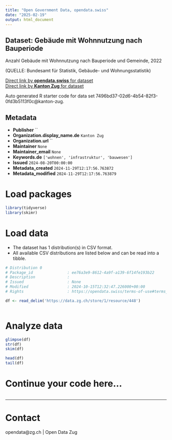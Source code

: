 ```yaml
---
title: "Open Government Data, opendata.swiss"
date: "2025-02-19"
output: html_document
---
```


## Dataset: Gebäude mit Wohnnutzung nach Bauperiode

Anzahl Gebäude mit Wohnnutzung nach Bauperiode und Gemeinde, 2022

(QUELLE: Bundesamt für Statistik, Gebäude- und Wohnungsstatistik)

[Direct link by **opendata.swiss** for dataset](https://opendata.swiss/de/dataset/gebaude-mit-wohnnutzung-nach-bauperiode)<br>
[Direct link by **Kanton Zug** for dataset](https://www.zg.ch/behoerden/gesundheitsdirektion/statistikfachstelle/themen/09bau-und-wohnungswesen/gebaeude)

Auto generated R starter code for data set 7496bd37-02d6-4b54-82f3-0fd3b5113f0c@kanton-zug.

## Metadata

- **Publisher** ``
- **Organization.display_name.de** `Kanton Zug`
- **Organization.url** ``
- **Maintainer** `None`
- **Maintainer_email** `None`
- **Keywords.de** `['wohnen', 'infrastruktur', 'bauwesen']`
- **Issued** `2024-08-20T00:00:00`
- **Metadata_created** `2024-11-29T12:17:56.763872`
- **Metadata_modified** `2024-11-29T12:17:56.763879`


# Load packages

```r

library(tidyverse)
library(skimr)

```

# Load data

-   The dataset has 1 distribution(s) in CSV format.
-   All available CSV distributions are listed below and can be read into a tibble.

```r

# Distribution 0
# Package_id               : ee76a3e9-8612-4a9f-a139-6f14fe193b22
# Description              : 
# Issued                   : None
# Modified                 : 2024-10-15T12:32:47.226000+00:00
# Rights                   : https://opendata.swiss/terms-of-use#terms_by

df <- read_delim('https://data.zg.ch/store/1/resource/448')



```

# Analyze data

```r

glimpse(df)
str(df)
skim(df)

head(df)
tail(df)

```

# Continue your code here...

```r

```

------------------------------------------------------------------------

# Contact

opendata@zg.ch | Open Data Zug
